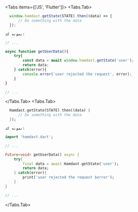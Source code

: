 
 
<Tabs items={['JS', 'Flutter']}>
  <Tabs.Tab>
  ```js
    window.hamdast.getState(STATE).then((data) => {
        // Do something with the data
    });
  ```
    نمونه کد:

```js showLineNumbers {5}
// ...

async function getUserData(){
    try{
        const data = await window.hamdast.getState('user');
        return data;
    } catch(error){
        console.error('user rejected the request', error);
    }
}

// ...
```
  </Tabs.Tab>
  <Tabs.Tab>
  ```dart
    Hamdast.getState(STATE).then((data) {
        // Do something with the data
    });
  ```
    نمونه کد:

```dart showLineNumbers {1,7}
import 'hamdast.dart';

// ...

Future<void> getUserData() async {
    try{
        final data = await Hamdast.getState('user');
        return data;
    } catch(error){
        print('user rejected the request $error');
    }
}

// ...
```
  </Tabs.Tab>
</Tabs>